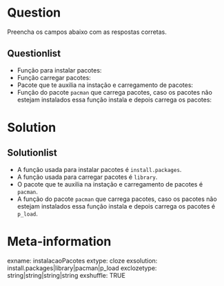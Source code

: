 
Question
========

Preencha os campos abaixo com as respostas corretas.


Questionlist
-------------

* Função para instalar pacotes:
* Função carregar pacotes:
* Pacote que te auxilia na instação e carregamento de pacotes:
* Função do pacote `pacman` que carrega pacotes, caso os pacotes não estejam instalados essa função instala e depois carrega os pacotes:

Solution
========

Solutionlist
------------

* A função usada para instalar pacotes é `install.packages`.
* A função usada para carregar pacotes é `library`.
* O pacote que te auxilia na instação e carregamento de pacotes é `pacman`.
* A função do pacote `pacman` que carrega pacotes, caso os pacotes não estejam instalados essa função instala e depois carrega os pacotes é `p_load`.



Meta-information
================
exname: instalacaoPacotes
extype: cloze
exsolution: install.packages|library|pacman|p_load
exclozetype: string|string|string|string
exshuffle: TRUE